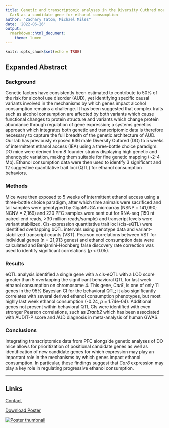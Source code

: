 ```yaml
---
title: Genetic and transcriptomic analyses in the Diversity Outbred mouse identify
  Car8 as a candidate gene for ethanol consumption
author: "Zachary Tatom, Michael Miles"
date: '2022-06-26'
output:
  rmarkdown::html_document:
    theme: lumen
---
```


```r
knitr::opts_chunk$set(echo = TRUE)
```

## Expanded Abstract

### Background

Genetic factors have consistently been estimated to contribute to 50% of the risk for alcohol use disorder (AUD), yet identifying specific causal variants involved in the mechanisms by which genes impact alcohol consumption remains a challenge. It has been suggested that complex traits such as alcohol consumption are affected by both variants which cause functional changes to protein structure and variants which change protein abundance through regulation of gene expression; a systems genetics approach which integrates both genetic and transcriptomic data is therefore necessary to capture the full breadth of the genetic architecture of AUD. Our lab has previously exposed 636 male Diversity Outbred (DO) to 5 weeks of intermittent ethanol access (IEA) using a three-bottle choice paradigm. DO mice were derived from 8 founder strains displaying high genetic and phenotypic variation, making them suitable for fine genetic mapping (~2-4 Mb). Ethanol consumption data were then used to identify 3 significant and 12 suggestive quantitative trait loci (QTL) for ethanol consumption behaviors.

### Methods

Mice were then exposed to 5 weeks of intermittent ethanol access using a three-bottle choice paradigm, after which time animals were sacrificed and tail samples were genotyped by GigaMUGA microarray (NSNP = 141,090; NCNV = 2,169) and 220 PFC samples were sent out for RNA-seq (150 nt paired-end reads, >30 million reads/sample) and transcript levels were variant stabilized. Cis-expression quantitative trait loci (cis-eQTL) were identified overlapping bQTL intervals using genotype data and variant-stabilized transcript counts (VST). Pearson correlations between VST for individual genes (n = 21,913 genes) and ethanol consumption data were calculated and Benjamini-Hochberg false discovery rate correction was used to identify significant correlations (*p* < 0.05).

### Results

eQTL analysis identified a single gene with a cis-eQTL with a LOD score greater than 5 overlapping the significant behavioral QTL for last week ethanol consumption on chromosome 4. This gene, *Car8*, is one of only 11 genes in the 95% Bayesian CI for the behavioral QTL; it also significantly correlates with several derived ethanol consumption phenotypes, but most highly last week ethanol consumption (-0.24, *p* = 1.74e-04). Additional genes not present within behavioral QTL CIs were identified with even stronger Pearson correlations, such as *Zranb2* which has been associated with AUDIT-P score and AUD diagnosis in meta-analysis of human GWAS.
 
### Conclusions

Integrating transcriptomics data from PFC alongside genetic analyses of DO mice allows for prioritization of positional candidate genes as well as identification of new candidate genes for which expression may play an important role in the mechanisms by which genes impact ethanol consumption. In particular, these findings suggest that *Car8* expression may play a key role in regulating progressive ethanol consumption.

---

## Links

[Contact](mailto:tatomz@vcu.edu)

[Download Poster](2022_RSoA_Poster.pdf)

[![Poster thumbnail](poster.png)](2022_RSoA_Poster.pdf)
